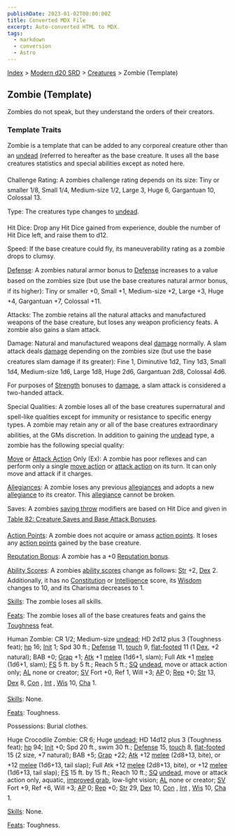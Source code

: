 ```yaml
---
publishDate: 2023-01-02T00:00:00Z
title: Converted MDX File
excerpt: Auto-converted HTML to MDX.
tags:
  - markdown
  - conversion
  - Astro
---
```


[Index](-index) > [Modern d20 SRD](modern-d20-srd-index) > [Creatures](modern-d20-srd-creatures-index) > Zombie (Template)

## Zombie (Template)

Zombies do not speak, but they understand the orders of their creators.

### Template Traits

Zombie is a template that can be added to any corporeal creature other than an [undead](modern-d20-srd-creature-types-undead) (referred to hereafter as the base creature. It uses all the base creatures statistics and special abilities except as noted here.

Challenge Rating: A zombies challenge rating depends on its size: Tiny or smaller 1/8, Small 1/4, Medium-size 1/2, Large 3, Huge 6, Gargantuan 10, Colossal 13.

Type: The creatures type changes to [undead](modern-d20-srd-creature-types-undead).

Hit Dice: Drop any Hit Dice gained from experience, double the number of Hit Dice left, and raise them to d12.

Speed: If the base creature could fly, its maneuverability rating as a zombie drops to clumsy.

[Defense](modern-d20-srd-combat-defense): A zombies natural armor bonus to [Defense](modern-d20-srd-combat-defense) increases to a value based on the zombies size (but use the base creatures natural armor bonus, if its higher): Tiny or smaller +0, Small +1, Medium-size +2, Large +3, Huge +4, Gargantuan +7, Colossal +11.

Attacks: The zombie retains all the natural attacks and manufactured weapons of the base creature, but loses any weapon proficiency feats. A zombie also gains a slam attack.

Damage: Natural and manufactured weapons deal [damage](modern-d20-srd-combat-damage) normally. A slam attack deals [damage](modern-d20-srd-combat-damage) depending on the zombies size (but use the base creatures slam damage if its greater): Fine 1, Diminutive 1d2, Tiny 1d3, Small 1d4, Medium-size 1d6, Large 1d8, Huge 2d6, Gargantuan 2d8, Colossal 4d6.

For purposes of [Strength](modern-d20-srd-basics-ability-scores) bonuses to [damage](modern-d20-srd-combat-damage), a slam attack is considered a two-handed attack.

Special Qualities: A zombie loses all of the base creatures supernatural and spell-like qualities except for immunity or resistance to specific energy types. A zombie may retain any or all of the base creatures extraordinary abilities, at the GMs discretion. In addition to gaining the [undead](modern-d20-srd-creature-types-undead) type, a zombie has the following special quality:

[Move](modern-d20-srd-combat-move-actions) or [Attack
Action](modern-d20-srd-combat-attack-actions) Only (Ex): A zombie has poor reflexes and can perform only a single [move
action](modern-d20-srd-combat-move-actions) or [attack action](modern-d20-srd-combat-attack-actions) on its turn. It can only move and attack if it charges.

[Allegiances](modern-d20-srd-basics-allegiances): A zombie loses any previous [allegiances](modern-d20-srd-basics-allegiances) and adopts a new [allegiance](modern-d20-srd-basics-allegiances) to its creator. This [allegiance](modern-d20-srd-basics-allegiances) cannot be broken.

Saves: A zombies [saving
throw](modern-d20-srd-basics-saving-throws) modifiers are based on Hit Dice and given in [Table
82: Creature Saves and Base Attack Bonuses](modern-d20-srd-creatures-creature-overview).

[Action Points](modern-d20-srd-basics-action-points): A zombie does not acquire or amass [action
points](modern-d20-srd-basics-action-points). It loses any [action
points](modern-d20-srd-basics-action-points) gained by the base creature.

[Reputation Bonus](modern-d20-srd-reputation-index): A zombie has a +0 [Reputation
bonus](modern-d20-srd-reputation-index).

[Ability Scores](modern-d20-srd-basics-ability-scores): A zombies [ability
scores](modern-d20-srd-basics-ability-scores) change as follows: [Str](modern-d20-srd-basics-ability-scores) +2, [Dex](modern-d20-srd-basics-ability-scores) 2. Additionally, it has no [Constitution](modern-d20-srd-basics-ability-scores) or [Intelligence](modern-d20-srd-basics-ability-scores) score, its [Wisdom](modern-d20-srd-basics-ability-scores) changes to 10, and its Charisma decreases to 1.

[Skills](modern-d20-srd-skills-index): The zombie loses all skills.

[Feats](modern-d20-srd-feats-index): The zombie loses all of the base creatures feats and gains the [Toughness](modern-d20-srd-feats-toughness) feat.

Human Zombie: CR 1/2; Medium-size [undead](modern-d20-srd-creature-types-undead); HD 2d12 plus 3 (Toughness feat); [hp](modern-d20-srd-combat-hit-points) 16; [Init](modern-d20-srd-combat-initiative) 1; Spd 30 ft.; [Defense](modern-d20-srd-combat-defense) 11, [touch](modern-d20-srd-combat-attack-actions) 9, [flat-footed](modern-d20-srd-combat-surprise) 11 (1 [Dex](modern-d20-srd-basics-ability-scores), +2 natural); BAB +0; [Grap](modern-d20-srd-combat-grapple) +1; [Atk](modern-d20-srd-combat-attack-roll) +1 [melee](modern-d20-srd-combat-attack-roll) (1d6+1, slam); Full Atk +1 [melee](modern-d20-srd-combat-attack-roll) (1d6+1, slam); [FS](modern-d20-srd-creatures-creature-overview) 5 ft. by 5 ft.; Reach 5 ft.; [SQ](modern-d20-srd-creatures-creature-overview) [undead](modern-d20-srd-creature-types-undead), move or attack action only; [AL](modern-d20-srd-basics-allegiances) none or creator; [SV](modern-d20-srd-basics-saving-throws) Fort +0, Ref 1, Will +3; [AP](modern-d20-srd-creatures-creature-overview) 0; [Rep](modern-d20-srd-creatures-creature-overview) +0; [Str](modern-d20-srd-basics-ability-scores) 13, [Dex](modern-d20-srd-basics-ability-scores) 8, [Con](modern-d20-srd-basics-ability-scores) , [Int](modern-d20-srd-basics-ability-scores) , [Wis](modern-d20-srd-basics-ability-scores) 10, [Cha](modern-d20-srd-basics-ability-scores) 1.

[Skills](modern-d20-srd-skills-index): None.

[Feats](modern-d20-srd-feats-index): Toughness.

Possessions: Burial clothes.

Huge Crocodile Zombie: CR 6; Huge [undead](modern-d20-srd-creature-types-undead); HD 14d12 plus 3 (Toughness feat); [hp](modern-d20-srd-combat-hit-points) 94; [Init](modern-d20-srd-combat-initiative) +0; Spd 20 ft., swim 30 ft.; [Defense](modern-d20-srd-combat-defense) 15, [touch](modern-d20-srd-combat-attack-actions) 8, [flat-footed](modern-d20-srd-combat-surprise) 15 (2 size, +7 natural); BAB +5; [Grap](modern-d20-srd-combat-grapple) +22; [Atk](modern-d20-srd-combat-attack-roll) +12 [melee](modern-d20-srd-combat-attack-roll) (2d8+13, bite), or +12 [melee](modern-d20-srd-combat-attack-roll) (1d6+13, tail slap); Full Atk +12 [melee](modern-d20-srd-combat-attack-roll) (2d8+13, bite), or +12 [melee](modern-d20-srd-combat-attack-roll) (1d6+13, tail slap); [FS](modern-d20-srd-creatures-creature-overview) 15 ft. by 15 ft.; Reach 10 ft.; [SQ](modern-d20-srd-creatures-creature-overview) [undead](modern-d20-srd-creature-types-undead), move or attack action only, aquatic, [improved grab](modern-d20-srd-special-abilities-improved-grab), low-light vision; [AL](modern-d20-srd-basics-allegiances) none or creator; [SV](modern-d20-srd-basics-saving-throws) Fort +9, Ref +6, Will +3; [AP](modern-d20-srd-creatures-creature-overview) 0; [Rep](modern-d20-srd-creatures-creature-overview) +0; [Str](modern-d20-srd-basics-ability-scores) 29, [Dex](modern-d20-srd-basics-ability-scores) 10, [Con](modern-d20-srd-basics-ability-scores) , [Int](modern-d20-srd-basics-ability-scores) , [Wis](modern-d20-srd-basics-ability-scores) 10, [Cha](modern-d20-srd-basics-ability-scores) 1.

[Skills](modern-d20-srd-skills-index): None.

[Feats](modern-d20-srd-feats-index): Toughness.
